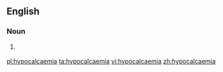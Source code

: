 ==English==

===Noun===
{{en-noun|~}}

# {{context|medical|lang=en}} {{alternative spelling of|hypocalcemia|lang=en}}

[[pl:hypocalcaemia]]
[[ta:hypocalcaemia]]
[[vi:hypocalcaemia]]
[[zh:hypocalcaemia]]